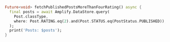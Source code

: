 ```dart
Future<void> fetchPublishedPostsMoreThanFourRating() async {
  final posts = await Amplify.DataStore.query(
    Post.classType,
    where: Post.RATING.eq(2).and(Post.STATUS.eq(PostStatus.PUBLISHED)),
  );
  print('Posts: $posts');
}
```
